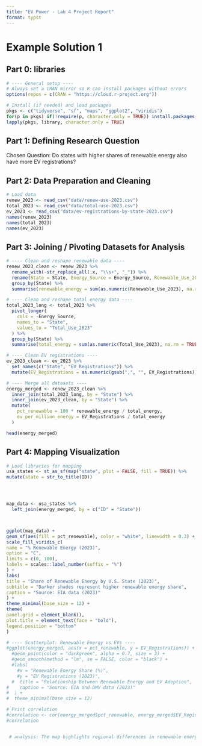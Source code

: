 ```yaml
---
title: "EV Power - Lab 4 Project Report"
format: typst
---
```


# Example Solution 1

## **Part 0: libraries**

```r
# ---- General setup ----
# Always set a CRAN mirror so R can install packages without errors
options(repos = c(CRAN = "https://cloud.r-project.org"))

# Install (if needed) and load packages
pkgs <- c("tidyverse", "sf", "maps", "ggplot2", "viridis")
for(p in pkgs) if(!require(p, character.only = TRUE)) install.packages(p)
lapply(pkgs, library, character.only = TRUE)
```

## **Part 1:** **Defining Research Question**

Chosen Question: Do states with higher shares of renewable energy also have more EV registrations?

## **Part 2: Data Preparation and Cleaning**

```r
# Load data
renew_2023 <- read_csv("data/renew-use-2023.csv")
total_2023 <- read_csv("data/total-use-2023.csv")
ev_2023 <- read_csv("data/ev-registrations-by-state-2023.csv")
names(renew_2023)
names(total_2023)
names(ev_2023)

```

## **Part 3: Joining / Pivoting Datasets for Analysis**

```r
# ---- Clean and reshape renewable data ----
renew_2023_clean <- renew_2023 %>%
  rename_with(~str_replace_all(.x, "\\s+", "_")) %>%
  rename(State = State, Energy_Source = Energy_Source, Renewable_Use_2023 = Renewable_Use_2023) %>%
  group_by(State) %>%
  summarise(renewable_energy = sum(as.numeric(Renewable_Use_2023), na.rm = TRUE))

# ---- Clean and reshape total energy data ----
total_2023_long <- total_2023 %>%
  pivot_longer(
    cols = -Energy_Source,
    names_to = "State",
    values_to = "Total_Use_2023"
  ) %>%
  group_by(State) %>%
  summarise(total_energy = sum(as.numeric(Total_Use_2023), na.rm = TRUE))

# ---- Clean EV registrations ----
ev_2023_clean <- ev_2023 %>%
  set_names(c("State", "EV_Registrations")) %>%
  mutate(EV_Registrations = as.numeric(gsub(",", "", EV_Registrations)))

# ---- Merge all datasets ----
energy_merged <- renew_2023_clean %>%
  inner_join(total_2023_long, by = "State") %>%
  inner_join(ev_2023_clean, by = "State") %>%
  mutate(
    pct_renewable = 100 * renewable_energy / total_energy,
    ev_per_million_energy = EV_Registrations / total_energy
  )

head(energy_merged)

```

## **Part 4: Mapping Visualization**

```r
# Load libraries for mapping
usa_states <- st_as_sf(map("state", plot = FALSE, fill = TRUE)) %>%
mutate(state = str_to_title(ID))




map_data <- usa_states %>%
  left_join(energy_merged, by = c("ID" = "State"))



ggplot(map_data) +
geom_sf(aes(fill = pct_renewable), color = "white", linewidth = 0.3) +
scale_fill_viridis_c(
name = "% Renewable Energy (2023)",
option = "C",
limits = c(0, 100),
labels = scales::label_number(suffix = "%")
) +
labs(
title = "Share of Renewable Energy by U.S. State (2023)",
subtitle = "Darker shades represent higher renewable energy share",
caption = "Source: EIA data (2023)"
) +
theme_minimal(base_size = 12) +
theme(
panel.grid = element_blank(),
plot.title = element_text(face = "bold"),
legend.position = "bottom"
)

# ---- Scatterplot: Renewable Energy vs EVs ----
#ggplot(energy_merged, aes(x = pct_renewable, y = EV_Registrations)) +
  #geom_point(color = "darkgreen", alpha = 0.7, size = 3) +
  #geom_smooth(method = "lm", se = FALSE, color = "black") +
  #labs(
    #x = "Renewable Energy Share (%)",
    #y = "EV Registrations (2023)",
  #  title = "Relationship Between Renewable Energy and EV Adoption",
#    caption = "Source: EIA and DMV data (2023)"
#  ) +
#  theme_minimal(base_size = 12)

# Print correlation
#correlation <- cor(energy_merged$pct_renewable, energy_merged$EV_Registrations, use = "complete.obs")
#correlation


 # analysis: The map highlights regional differences in renewable energy generation. Western and Northeastern states tend to have higher renewable shares, while many Southern states remain more fossil-fuel dependent. The scatterplot suggests a moderate positive correlation between renewable energy share and EV registrations, meaning states with cleaner electricity mixes also tend to have higher electric vehicle adoption. This alignment supports the idea that renewable infrastructure and EV adoption may progress together through policy and market forces.
```